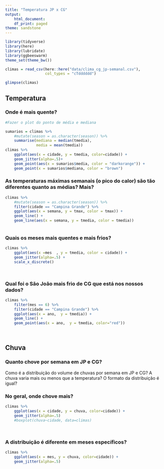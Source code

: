 ```yaml
---
title: "Temperatura JP x CG"
output:
    html_document:
    df_print: paged
theme: sandstone
---
```


```r
library(tidyverse)
library(here)
library(lubridate)
library(ggbeeswarm)
theme_set(theme_bw())
```

```r
climas = read_csv(here::here("data/clima_cg_jp-semanal.csv"), 
                  col_types = "cTdddddd")

glimpse(climas)
```

## Temperatura

### Onde é mais quente?


```R
#Fazer o plot do ponto de média e mediana

sumarios = climas %>% 
    #mutate(season = as.character(season)) %>% 
    summarise(mediana = median(tmedia),
              media = mean(tmedia))
climas %>%
    ggplot(aes(x = cidade, y = tmedia, color=cidade)) +
    geom_jitter(alpha=.5)+
    geom_point(aes(x = sumarios$media, color = "darkorange")) + 
    geom_point(x = sumarios$mediana, color = "brown") 

```



### As temperaturas máximas semanais (o pico do calor) são tão diferentes quanto as médias? Mais?  

```R
climas %>% 
    #mutate(season = as.character(season)) %>% 
    filter(cidade == "Campina Grande") %>% 
    ggplot(aes(x = semana, y = tmax, color = tmax)) +
    geom_line() +
    geom_line(aes(x = semana, y = tmedia, color = tmedia))
   


```


### Quais os meses mais quentes e mais frios? 

```R

climas %>%
    ggplot(aes(x =mes  , y = tmedia, color = cidade)) +
    geom_jitter(alpha=.5) +
    scale_x_discrete()
    



```


### Qual foi o São João  mais frio de CG que está nos nossos dados?

```R
climas %>%
    filter(mes == 6) %>%
    filter(cidade == "Campina Grande") %>%
    ggplot(aes(x = ano,  y = tmedia)) +
    geom_line() +
    geom_point(aes(x = ano,  y = tmedia, color="red"))
    
    


```

## Chuva

### Quanto chove por semana em JP e CG?

Como é a distribuição do volume de chuvas por semana em JP e CG? A chuva varia mais ou menos que a temperatura? O formato da distribuição é igual? 

### No geral, onde chove mais?
```r
climas %>%
    ggplot(aes(x = cidade, y = chuva, color=cidade)) +
    geom_jitter(alpha=.5)
    #boxplot(chuva~cidade, data=climas)
    
    

```


### A distribuição é diferente em meses específicos? 

```r
climas %>%
    ggplot(aes(x = mes, y = chuva, color=cidade)) +
    geom_jitter(alpha=.5) 
```


